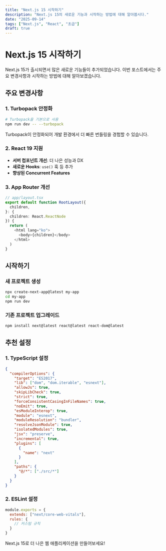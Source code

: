 ```yaml
---
title: "Next.js 15 시작하기"
description: "Next.js 15의 새로운 기능과 시작하는 방법에 대해 알아봅시다."
date: "2025-09-14"
tags: ["Next.js", "React", "초급"]
draft: true
---
```


# Next.js 15 시작하기

Next.js 15가 출시되면서 많은 새로운 기능들이 추가되었습니다. 이번 포스트에서는 주요 변경사항과 시작하는 방법에 대해 알아보겠습니다.

## 주요 변경사항

### 1. Turbopack 안정화

```bash
# Turbopack을 기본으로 사용
npm run dev -- --turbopack
```

Turbopack이 안정화되어 개발 환경에서 더 빠른 번들링을 경험할 수 있습니다.

### 2. React 19 지원

- **서버 컴포넌트 개선**: 더 나은 성능과 DX
- **새로운 Hooks**: `use()` 훅 등 추가
- **향상된 Concurrent Features**

### 3. App Router 개선

```typescript
// app/layout.tsx
export default function RootLayout({
  children,
}: {
  children: React.ReactNode
}) {
  return (
    <html lang="ko">
      <body>{children}</body>
    </html>
  )
}
```

## 시작하기

### 새 프로젝트 생성

```bash
npx create-next-app@latest my-app
cd my-app
npm run dev
```

### 기존 프로젝트 업그레이드

```bash
npm install next@latest react@latest react-dom@latest
```

## 추천 설정

### 1. TypeScript 설정

```json
{
  "compilerOptions": {
    "target": "ES2017",
    "lib": ["dom", "dom.iterable", "esnext"],
    "allowJs": true,
    "skipLibCheck": true,
    "strict": true,
    "forceConsistentCasingInFileNames": true,
    "noEmit": true,
    "esModuleInterop": true,
    "module": "esnext",
    "moduleResolution": "bundler",
    "resolveJsonModule": true,
    "isolatedModules": true,
    "jsx": "preserve",
    "incremental": true,
    "plugins": [
      {
        "name": "next"
      }
    ],
    "paths": {
      "@/*": ["./src/*"]
    }
  }
}
```

### 2. ESLint 설정

```javascript
module.exports = {
  extends: ["next/core-web-vitals"],
  rules: {
    // 커스텀 규칙
  }
}
```

Next.js 15로 더 나은 웹 애플리케이션을 만들어보세요!
